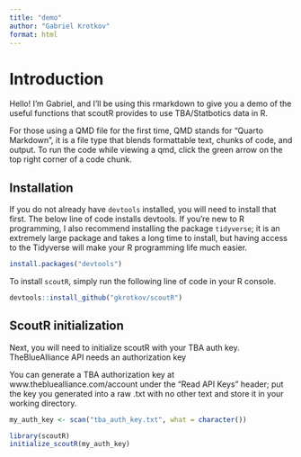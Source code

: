 ```yaml
---
title: "demo"
author: "Gabriel Krotkov"
format: html
---
```


# Introduction

Hello! I'm Gabriel, and I'll be using this rmarkdown to give you a demo of the useful functions that scoutR provides to use TBA/Statbotics data in R. 

For those using a QMD file for the first time, QMD stands for "Quarto Markdown", it is a file type that blends formattable text, chunks of code, and output. To run the code while viewing a qmd, click the green arrow on the top right corner of a code chunk.

## Installation

If you do not already have `devtools` installed, you will need to install that first. The below line of code installs devtools. If you're new to R programming, I also recommend installing the package `tidyverse`; it is an extremely large package and takes a long time to install, but having access to the Tidyverse will make your R programming life much easier.

```r
install.packages("devtools")
```

To install `scoutR`, simply run the following line of code in your R console.

```r
devtools::install_github("gkrotkov/scoutR")
```

## ScoutR initialization

Next, you will need to initialize scoutR with your TBA auth key. TheBlueAlliance API needs an authorization key 

You can generate a TBA authorization key at www.thebluealliance.com/account under the "Read API Keys" header; put the key you generated into a raw .txt with no other text and store it in your working directory.

```r
my_auth_key <- scan("tba_auth_key.txt", what = character())

library(scoutR)
initialize_scoutR(my_auth_key)
```

